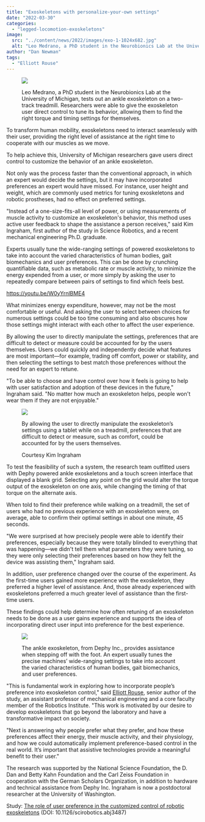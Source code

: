 ```yaml
---
title: "Exoskeletons with personalize-your-own settings"
date: "2022-03-30"
categories: 
  - "legged-locomotion-exoskeletons"
image: 
  src: "../content/news/2022/images/exo-1-1024x682.jpg"
  alt: "Leo Medrano, a PhD student in the Neurobionics Lab at the University of Michigan, tests out an ankle exoskeleton on a two-track treadmill. Researchers were able to give the exoskeleton user direct control to tune its behavior, allowing them to find the right torque and timing settings for themselves."
author: "Dan Newman"
tags:
  - "Elliott Rouse"
---
```


<figure>

![](images/exo-1-1024x682.jpg)

<figcaption>

Leo Medrano, a PhD student in the Neurobionics Lab at the University of Michigan, tests out an ankle exoskeleton on a two-track treadmill. Researchers were able to give the exoskeleton user direct control to tune its behavior, allowing them to find the right torque and timing settings for themselves.

</figcaption>

</figure>

To transform human mobility, exoskeletons need to interact seamlessly with their user, providing the right level of assistance at the right time to cooperate with our muscles as we move. 

To help achieve this, University of Michigan researchers gave users direct control to customize the behavior of an ankle exoskeleton.

Not only was the process faster than the conventional approach, in which an expert would decide the settings, but it may have incorporated preferences an expert would have missed. For instance, user height and weight, which are commonly used metrics for tuning exoskeletons and robotic prostheses, had no effect on preferred settings.

"Instead of a one-size-fits-all level of power, or using measurements of muscle activity to customize an exoskeleton's behavior, this method uses active user feedback to shape the assistance a person receives," said Kim Ingraham, first author of the study in Science Robotics, and a recent mechanical engineering Ph.D. graduate. 

Experts usually tune the wide-ranging settings of powered exoskeletons to take into account the varied characteristics of human bodies, gait biomechanics and user preferences. This can be done by crunching quantifiable data, such as metabolic rate or muscle activity, to minimize the energy expended from a user, or more simply by asking the user to repeatedly compare between pairs of settings to find which feels best.

https://youtu.be/W0yYrnlBME4

What minimizes energy expenditure, however, may not be the most comfortable or useful. And asking the user to select between choices for numerous settings could be too time consuming and also obscures how those settings might interact with each other to affect the user experience.

By allowing the user to directly manipulate the settings, preferences that are difficult to detect or measure could be accounted for by the users themselves. Users could quickly and independently decide what features are most important—for example, trading off comfort, power or stability, and then selecting the settings to best match those preferences without the need for an expert to retune.

"To be able to choose and have control over how it feels is going to help with user satisfaction and adoption of these devices in the future," Ingraham said. "No matter how much an exoskeleton helps, people won't wear them if they are not enjoyable."

<figure>

![](images/exo-6-1024x768.jpg)

<figcaption>

By allowing the user to directly manipulate the exoskeleton’s settings using a tablet while on a treadmill, preferences that are difficult to detect or measure, such as comfort, could be accounted for by the users themselves.   
  
Courtesy Kim Ingraham

</figcaption>

</figure>

To test the feasibility of such a system, the research team outfitted users with Dephy powered ankle exoskeletons and a touch screen interface that displayed a blank grid. Selecting any point on the grid would alter the torque output of the exoskeleton on one axis, while changing the timing of that torque on the alternate axis.

When told to find their preference while walking on a treadmill, the set of users who had no previous experience with an exoskeleton were, on average, able to confirm their optimal settings in about one minute, 45 seconds.

"We were surprised at how precisely people were able to identify their preferences, especially because they were totally blinded to everything that was happening—we didn't tell them what parameters they were tuning, so they were only selecting their preferences based on how they felt the device was assisting them," Ingraham said.

In addition, user preference changed over the course of the experiment. As the first-time users gained more experience with the exoskeleton, they preferred a higher level of assistance. And, those already experienced with exoskeletons preferred a much greater level of assistance than the first-time users. 

These findings could help determine how often retuning of an exoskeleton needs to be done as a user gains experience and supports the idea of incorporating direct user input into preference for the best experience.

<figure>

![](images/exo-4-1024x726.jpg)

<figcaption>

The ankle exoskeleton, from Dephy Inc., provides assistance when stepping off with the foot. An expert usually tunes the precise machines’ wide-ranging settings to take into account the varied characteristics of human bodies, gait biomechanics, and user preferences.

</figcaption>

</figure>

"This is fundamental work in exploring how to incorporate people’s preference into exoskeleton control," said [Elliott Rouse](https://2024.robotics.umich.edu/profile/elliott-rouse/), senior author of the study, an assistant professor of mechanical engineering and a core faculty member of the Robotics Institute. "This work is motivated by our desire to develop exoskeletons that go beyond the laboratory and have a transformative impact on society. 

"Next is answering why people prefer what they prefer, and how these preferences affect their energy, their muscle activity, and their physiology, and how we could automatically implement preference-based control in the real world. It’s important that assistive technologies provide a meaningful benefit to their user."

The research was supported by the National Science Foundation, the D. Dan and Betty Kahn Foundation and the Carl Zeiss Foundation in cooperation with the German Scholars Organization, in addition to hardware and technical assistance from Dephy Inc. Ingraham is now a postdoctoral researcher at the University of Washington.

Study: [The role of user preference in the customized control of robotic exoskeletons](http://dx.doi.org/10.1126/scirobotics.abj3487) (DOI: 10.1126/scirobotics.abj3487)
